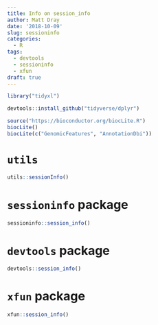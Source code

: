 ```yaml
---
title: Info on session_info
author: Matt Dray
date: '2018-10-09'
slug: sessioninfo
categories:
  - R
tags:
  - devtools
  - sessioninfo
  - xfun
draft: true
---
```


```r
library("tidyxl")

devtools::install_github("tidyverse/dplyr")

source("https://bioconductor.org/biocLite.R")
biocLite()
biocLite(c("GenomicFeatures", "AnnotationDbi"))
```

# `utils`

```r
utils::sessionInfo()
```

# `sessioninfo` package

```r
sessioninfo::session_info()
```

# `devtools` package

```r
devtools::session_info()
```

# `xfun` package

```r
xfun::session_info()
```